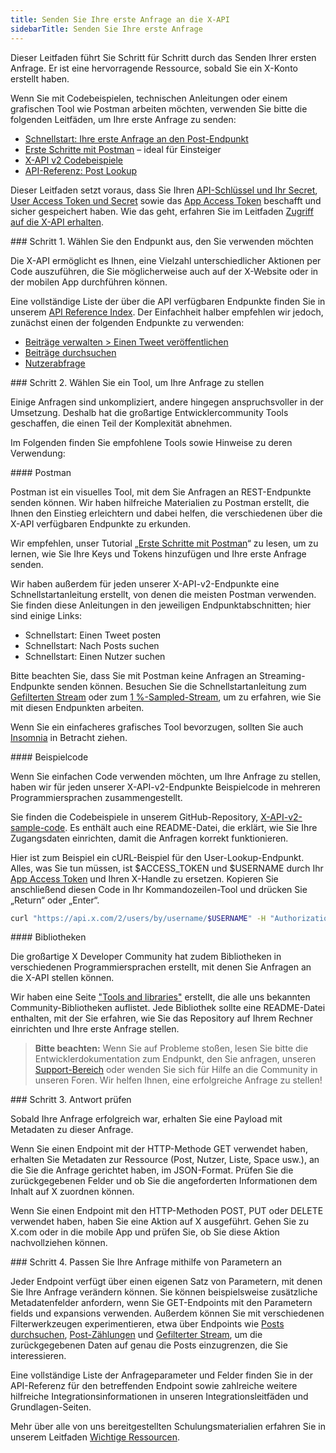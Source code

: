 ```yaml
---
title: Senden Sie Ihre erste Anfrage an die X-API
sidebarTitle: Senden Sie Ihre erste Anfrage
---
```


Dieser Leitfaden führt Sie Schritt für Schritt durch das Senden Ihrer ersten Anfrage. Er ist eine hervorragende Ressource, sobald Sie ein X-Konto erstellt haben.

Wenn Sie mit Codebeispielen, technischen Anleitungen oder einem grafischen Tool wie Postman arbeiten möchten, verwenden Sie bitte die folgenden Leitfäden, um Ihre erste Anfrage zu senden:

- [Schnellstart: Ihre erste Anfrage an den Post-Endpunkt](/de/x-api/posts/manage-tweets/quickstart)
- [Erste Schritte mit Postman](/de/tutorials/postman-getting-started) – ideal für Einsteiger
- [X-API v2 Codebeispiele](https://github.com/xdevplatform/Twitter-API-v2-sample-code)
- [API-Referenz: Post Lookup](/de/x-api/posts/lookup/introduction)

Dieser Leitfaden setzt voraus, dass Sie Ihren [API-Schlüssel und Ihr Secret](https://developer.x.com/resources/fundamentals/authentication/api-key-and-secret), [User Access Token und Secret](https://developer.x.com/resources/fundamentals/authentication/obtaining-user-access-tokens) sowie das [App Access Token](/de/resources/fundamentals/authentication#bearer-token-also-known-as-app-only) beschafft und sicher gespeichert haben. Wie das geht, erfahren Sie im Leitfaden [Zugriff auf die X-API erhalten](/de/x-api/getting-started/getting-access).

<div id="step-1-identify-which-endpoint-you-would-like-to-use">
  ### Schritt 1. Wählen Sie den Endpunkt aus, den Sie verwenden möchten
</div>

Die X-API ermöglicht es Ihnen, eine Vielzahl unterschiedlicher Aktionen per Code auszuführen, die Sie möglicherweise auch auf der X-Website oder in der mobilen App durchführen können.

Eine vollständige Liste der über die API verfügbaren Endpunkte finden Sie in unserem [API Reference Index](/de/x-api/introduction). Der Einfachheit halber empfehlen wir jedoch, zunächst einen der folgenden Endpunkte zu verwenden:

- [Beiträge verwalten > Einen Tweet veröffentlichen](/de/x-api/posts/manage-tweets/introduction)
- [Beiträge durchsuchen](/de/x-api/posts/search/introduction)
- [Nutzerabfrage](/de/x-api/users/lookup/introduction)

<div id="step-2-choose-a-tool-to-make-your-request">
  ### Schritt 2. Wählen Sie ein Tool, um Ihre Anfrage zu stellen
</div>

Einige Anfragen sind unkompliziert, andere hingegen anspruchsvoller in der Umsetzung. Deshalb hat die großartige Entwicklercommunity Tools geschaffen, die einen Teil der Komplexität abnehmen.

Im Folgenden finden Sie empfohlene Tools sowie Hinweise zu deren Verwendung:

<div id="postman">
  #### Postman
</div>

Postman ist ein visuelles Tool, mit dem Sie Anfragen an REST-Endpunkte senden können. Wir haben hilfreiche Materialien zu Postman erstellt, die Ihnen den Einstieg erleichtern und dabei helfen, die verschiedenen über die X-API verfügbaren Endpunkte zu erkunden.

Wir empfehlen, unser Tutorial „[Erste Schritte mit Postman](/de/tutorials/postman-getting-started)“ zu lesen, um zu lernen, wie Sie Ihre Keys und Tokens hinzufügen und Ihre erste Anfrage senden.

Wir haben außerdem für jeden unserer X-API-v2-Endpunkte eine Schnellstartanleitung erstellt, von denen die meisten Postman verwenden. Sie finden diese Anleitungen in den jeweiligen Endpunktabschnitten; hier sind einige Links:

- Schnellstart: Einen Tweet posten
- Schnellstart: Nach Posts suchen
- Schnellstart: Einen Nutzer suchen

Bitte beachten Sie, dass Sie mit Postman keine Anfragen an Streaming-Endpunkte senden können. Besuchen Sie die Schnellstartanleitung zum [Gefilterten Stream](/de/x-api/posts/filtered-stream/quickstart) oder zum [1 %-Sampled-Stream](/de/x-api/posts/sample-stream), um zu erfahren, wie Sie mit diesen Endpunkten arbeiten.

Wenn Sie ein einfacheres grafisches Tool bevorzugen, sollten Sie auch [Insomnia](https://insomnia.rest) in Betracht ziehen.

<div id="sample-code">
  #### Beispielcode
</div>

Wenn Sie einfachen Code verwenden möchten, um Ihre Anfrage zu stellen, haben wir für jeden unserer X-API-v2-Endpunkte Beispielcode in mehreren Programmiersprachen zusammengestellt.

Sie finden die Codebeispiele in unserem GitHub-Repository, [X-API-v2-sample-code](https://github.com/xdevplatform/Twitter-API-v2-sample-code). Es enthält auch eine README-Datei, die erklärt, wie Sie Ihre Zugangsdaten einrichten, damit die Anfragen korrekt funktionieren.

Hier ist zum Beispiel ein cURL-Beispiel für den User-Lookup-Endpunkt. Alles, was Sie tun müssen, ist $ACCESS\_TOKEN und $USERNAME durch Ihr [App Access Token](/de/resources/fundamentals/authentication#bearer-token-also-known-as-app-only) und Ihren X-Handle zu ersetzen. Kopieren Sie anschließend diesen Code in Ihr Kommandozeilen-Tool und drücken Sie „Return“ oder „Enter“.

```bash
curl "https://api.x.com/2/users/by/username/$USERNAME" -H "Authorization: Bearer $ACCESS_TOKEN"
```

<div id="libraries">
  #### Bibliotheken
</div>

Die großartige X Developer Community hat zudem Bibliotheken in verschiedenen Programmiersprachen erstellt, mit denen Sie Anfragen an die X-API stellen können.

Wir haben eine Seite ["Tools and libraries"](/de/x-api/tools-and-libraries/overview) erstellt, die alle uns bekannten Community-Bibliotheken auflistet. Jede Bibliothek sollte eine README-Datei enthalten, mit der Sie erfahren, wie Sie das Repository auf Ihrem Rechner einrichten und Ihre erste Anfrage stellen.

> **Bitte beachten:** Wenn Sie auf Probleme stoßen, lesen Sie bitte die Entwicklerdokumentation zum Endpunkt, den Sie anfragen, unseren [Support-Bereich](https://developer.x.com/en/support) oder wenden Sie sich für Hilfe an die Community in unseren Foren. Wir helfen Ihnen, eine erfolgreiche Anfrage zu stellen!

<div id="step-3-review-the-response">
  ### Schritt 3. Antwort prüfen
</div>

Sobald Ihre Anfrage erfolgreich war, erhalten Sie eine Payload mit Metadaten zu dieser Anfrage.

Wenn Sie einen Endpoint mit der HTTP-Methode GET verwendet haben, erhalten Sie Metadaten zur Ressource (Post, Nutzer, Liste, Space usw.), an die Sie die Anfrage gerichtet haben, im JSON-Format. Prüfen Sie die zurückgegebenen Felder und ob Sie die angeforderten Informationen dem Inhalt auf X zuordnen können.

Wenn Sie einen Endpoint mit den HTTP-Methoden POST, PUT oder DELETE verwendet haben, haben Sie eine Aktion auf X ausgeführt. Gehen Sie zu X.com oder in die mobile App und prüfen Sie, ob Sie diese Aktion nachvollziehen können.

<div id="step-4-adjust-your-request-using-parameters">
  ### Schritt 4. Passen Sie Ihre Anfrage mithilfe von Parametern an
</div>

Jeder Endpoint verfügt über einen eigenen Satz von Parametern, mit denen Sie Ihre Anfrage verändern können. Sie können beispielsweise zusätzliche Metadatenfelder anfordern, wenn Sie GET-Endpoints mit den Parametern fields und expansions verwenden. Außerdem können Sie mit verschiedenen Filterwerkzeugen experimentieren, etwa über Endpoints wie [Posts durchsuchen](/de/x-api/posts/search/introduction), [Post-Zählungen](/de/x-api/posts/counts/introduction) und [Gefilterter Stream](/de/x-api/posts/filtered-stream/introduction), um die zurückgegebenen Daten auf genau die Posts einzugrenzen, die Sie interessieren.

Eine vollständige Liste der Anfrageparameter und Felder finden Sie in der API-Referenz für den betreffenden Endpoint sowie zahlreiche weitere hilfreiche Integrationsinformationen in unseren Integrationsleitfäden und Grundlagen-Seiten.

Mehr über alle von uns bereitgestellten Schulungsmaterialien erfahren Sie in unserem Leitfaden [Wichtige Ressourcen](/de/x-api/getting-started/important-resources).